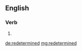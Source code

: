 ==English==

===Verb===
{{head|en}}

# {{en-past of|redetermine}}

[[de:redetermined]]
[[mg:redetermined]]